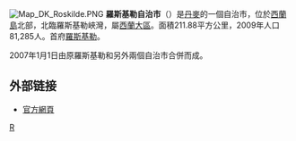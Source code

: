 [[File:Map_DK_Roskilde.PNG|right]]
'''羅斯基勒自治市'''（{{lang-da|Roskilde kommune}}）是[[丹麥|丹麥]]的一個自治市，位於[[西蘭島|西蘭島]]北部，北臨羅斯基勒峽灣，屬[[西蘭大區|西蘭大區]]。面積211.88平方公里，2009年人口81,285人。首府[[羅斯基勒|羅斯基勒]]。

2007年1月1日由原羅斯基勒和另外兩個自治市合併而成。
==外部链接==
* [https://web.archive.org/web/20110719130917/http://www.roskildekom.dk/ 官方網頁]
{{丹麥自治市}}
[[Category:丹麥市鎮|R]]